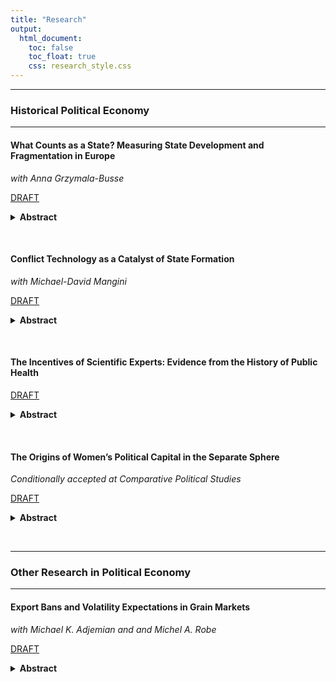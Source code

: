 ```yaml
---
title: "Research"
output:
  html_document:
    toc: false
    toc_float: true
    css: research_style.css
---
```


---

### Historical Political Economy

---

#### What Counts as a State? Measuring State Development and Fragmentation in Europe

*with Anna Grzymala-Busse*

<a href="https://www.dropbox.com/scl/fi/kw55k82ipq834jy3pjrj2/final_draft_states_sept_2025.pdf?rlkey=c0f8hvf36lspd6qpo3e9j1zx2&dl=0">DRAFT</a>

<details>
  <summary><strong>Abstract</strong></summary>
  <p>
A broad scholarly consensus supports the notion of European state development as a model for the emergence of modern nation-states, setting the stage for the creation of the international state system. Yet despite numerous scholarly accounts seeking to explain the developmental trajectory of the European state, there is disagreement about fundamental concepts, including what counts as “Europe” and a common definition for which polities qualify as “states.” This paper examines both, with the goal of exploring the implications of different definitions of the European state for our understanding of political development.  We give special consideration to political fragmentation, long viewed as a critical prerequisite for Europe’s development of proto-democratic and growth-promoting political institutions. We find that the distinct measures lead to very different conclusions about state development, undermining the idea of European state formation as a uniform process. There is no single "Europe" with a single type of "state." 
  </p>
</details>

<br>

#### Conflict Technology as a Catalyst of State Formation

*with Michael-David Mangini*

<a href="https://www.dropbox.com/scl/fi/hs2quow5zqmx183q3b3ln/walls-draft.pdf?rlkey=ivv8kxkep4sk1iur7w73zq2pb&dl=0" class="button1">DRAFT</a>

<details>
  <summary><strong>Abstract</strong></summary>
  <p>
We argue that the gunpowder revolution in medieval Europe encouraged the amalgamation of smaller polities into larger centralized states. The shock to military technology made existing fortifications obsolete and dramatically raised the cost of defensive investments. Small polities lacked the fiscal capacity to make these investments, so they had either to ally or merge with others. Alliances created prospects of free-riding by interior cities on border cities. In contrast, unitary centralized states benefited from geographic and fiscal economies of scale, facilitating defensive investments at the border that protected the interior while limiting free-riding and resource misallocation. Using a new dataset on fortifications in over 6,000 European cities, we find that states made defensive investments in areas of territorial contestation, closer to borders, and farther from raw building materials. These findings are consistent with the theory that large centralized states arose in part as a consequence of changes in military technology.
  </p>
</details>

<br>

#### The Incentives of Scientific Experts: Evidence from the History of Public Health

<a href="https://www.dropbox.com/scl/fi/og16ig7xyu5ur42efg24k/website_cholera_fall_2025.pdf?rlkey=a5pjump694f2fiy0vn0s2qvjr&dl=0" class="button1">DRAFT</a>

<details>
  <summary><strong>Abstract</strong></summary>
  <p>
I examine the dual roles of experts – on one hand, as scholars responsible to a community of their expert peers, and on the other hand, as interested advisors to policymakers – using  evidence from a large corpus of nineteenth-century medical research on cholera. Experts with links to Britain’s overseas trade sector were less likely than experts without such connections to advance theories that cholera was a contagious disease (which had costly implications for British commerce). This difference is driven by the early part of the century, when a scientific consensus around how cholera spreads had not yet solidified. I argue that conflicted experts are more likely to act on their bias in low-information environments, when revealing new information can have a larger impact on policy. As a consensus forms, the value of hiding unfavorable information decreases, and even conflicted experts will reveal what they know to gain scientific credit.
  </p>
</details>

<br>

#### The Origins of Women’s Political Capital in the Separate Sphere

*Conditionally accepted at Comparative Political Studies*

<a href="https://www.dropbox.com/scl/fi/x3l7bqb78nf8ltkvqz3ok/cholera_july_2025.pdf?rlkey=4r2sszwamqbelqkcoup43sdrm&dl=0" class="button1">DRAFT</a>

<details>
  <summary><strong>Abstract</strong></summary>
  <p>
I use novel data on women's volunteer organizations during the American Civil War to measure the relationship between social capital in a sex-segregated environment and political capacity. Towns and counties with volunteer groups that leveraged women's domestic labor to support the war effort were more likely to hold women-led marches against the sale of alcohol a decade later. Evidence suggests that the development a leadership class was an important mechanism by which women’s social ties could enable political expression, and that there were strong complementarities between local social capital and regional networks. I also document a link between wartime volunteer clubs and the suffrage movement of the late nineteenth and twentieth centuries. These findings point to the usefulness of social ties as a tool for empowering women, even in a context in which women spend most of their time in the domestic sphere and are precluded from participation in mixed-sex activities.
  </p>
</details>

<br>

---

### Other Research in Political Economy

---

#### Export Bans and Volatility Expectations in Grain Markets

*with Michael K. Adjemian and and Michel A. Robe*

<a href="https://papers.ssrn.com/sol3/papers.cfm?abstract_id=4117628" class="button1">DRAFT</a>

<details>
  <summary><strong>Abstract</strong></summary>
  <p>
We show the importance of accounting for political risk to understand forward-looking price volatility in agricultural markets. We propose a theoretical model that shows uncertainty about the future world price of staple foods is positively related to the likelihood (and, counterintuitively, is further boosted by the actual imposition) of export bans in top producer countries. To test our model's predictions, we use option-implied volatilities (IVols) as a proxy for commodity market uncertainty. We construct a novel, daily dataset of major restrictions on grain and oilseed exports that were announced, adopted, or repealed in 2002-2019. We show that wheat and corn IVols are significantly higher on the day and the week when a ban is first imposed and also during the whole period when the ban is in effect. The effects of export bans are statistically and economically significant. The results hold even when we control for global macro-economic uncertainty and risk aversion (jointly proxied by the equity VIX) and for cash market tightness (including the state of grain inventories) prior to the ban.
  </p>
</details>


